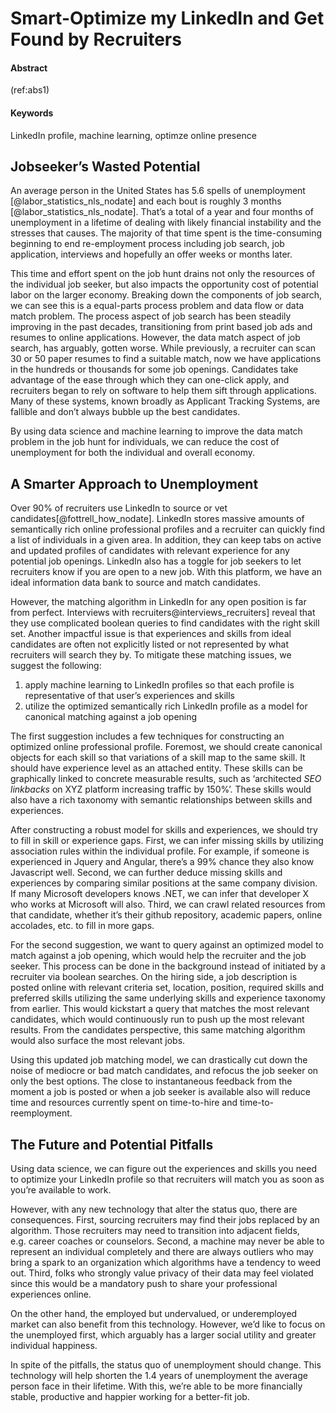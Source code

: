 # Smart-Optimize my LinkedIn and Get Found by Recruiters {#smarter-jobseeking}

#### Abstract {-}

(ref:abs1)

#### Keywords {-}

LinkedIn profile, machine learning, optimze online presence

## Jobseeker's Wasted Potential

An average person in the United States has 5.6 spells of unemployment [@labor_statistics_nls_nodate] and each bout is roughly 3 months [@labor_statistics_nls_nodate]. That's a total of a year and four months of unemployment in a lifetime of dealing with likely financial instability and the stresses that causes. The majority of that time spent is the time-consuming beginning to end re-employment process including job search, job application, interviews and hopefully an offer weeks or months later. 

This time and effort spent on the job hunt drains not only the resources of the individual job seeker, but also impacts the opportunity cost of potential labor on the larger economy. Breaking down the components of job search, we can see this is a equal-parts process problem and data flow or data match problem.  The process aspect of job search has been steadily improving in the past decades, transitioning from print based job ads and resumes to online applications. However, the data match aspect of job search, has arguably, gotten worse. While previously, a recruiter can scan 30 or 50 paper resumes to find a suitable match, now we have applications in the hundreds or thousands for some job openings. Candidates take advantage of the ease through which they can one-click apply, and recruiters began to rely on software to help them sift through applications. Many of these systems, known broadly as Applicant Tracking Systems, are fallible and don't always bubble up the best candidates.

By using data science and machine learning to improve the data match problem in the job hunt for individuals, we can reduce the cost of unemployment for both the individual and overall economy.

## A Smarter Approach to Unemployment

Over 90% of recruiters use LinkedIn to source or vet candidates[@fottrell_how_nodate]. LinkedIn stores massive amounts of semantically rich online professional profiles and a recruiter can quickly find a list of individuals in a given area. In addition, they can keep tabs on active and updated profiles of candidates with relevant experience for any potential job openings. LinkedIn also has a toggle for job seekers to let recruiters know if you are open to a new job. With this platform, we have an ideal information data bank to source and match candidates.

However, the matching algorithm in LinkedIn for any open position is far from perfect. Interviews with recruiters@interviews_recruiters] reveal that they use complicated boolean queries to find candidates with the right skill set. Another impactful issue is that experiences and skills from ideal candidates are often not explicitly listed or not represented by what recruiters will search they by. To mitigate these matching issues, we suggest the following:

1. apply machine learning to LinkedIn profiles so that each profile is representative of that user's experiences and skills
2. utilize the optimized semantically rich LinkedIn profile as a model for canonical matching against a job opening

The first suggestion includes a few techniques for constructing an optimized online professional profile. Foremost, we should create canonical objects for each skill so that variations of a skill map to the same skill. It should have experience level as an attached entity. These skills can be graphically linked to concrete measurable results, such as 'architected _SEO linkbacks_ on XYZ platform increasing traffic by 150%'. These skills would also have a rich taxonomy with semantic relationships between skills and experiences.

After constructing a robust model for skills and experiences, we should try to fill in skill or experience gaps. First, we can infer missing skills by utilizing association rules within the individual profile. For example, if someone is experienced in Jquery and Angular, there's a 99% chance they also know Javascript well. Second, we can further deduce missing skills and experiences by comparing similar positions at the same company division. If many Microsoft developers knows .NET, we can infer that developer X who works at Microsoft will also. Third, we can crawl related resources from that candidate, whether it's their github repository, academic papers, online accolades, etc. to fill in more gaps. 

For the second suggestion, we want to query against an optimized model to match against a job opening, which would help the recruiter and the job seeker. This process can be done in the background instead of initiated by a recruiter via boolean searches. On the hiring side, a job description is posted online with relevant criteria set, location, position, required skills and preferred skills utilizing the same underlying skills and experience taxonomy from earlier. This would kickstart a query that matches the most relevant candidates, which would continuously run to push up the most relevant results. From the candidates perspective, this same matching algorithm would also surface the most relevant jobs.

Using this updated job matching model, we can drastically cut down the noise of mediocre or bad match candidates, and refocus the job seeker on only the best options. The close to instantaneous feedback from the moment a job is posted or when a job seeker is available also will reduce time and resources currently spent on time-to-hire and time-to-reemployment.

## The Future and Potential Pitfalls 

Using data science, we can figure out the experiences and skills you need to optimize your LinkedIn profile so that recruiters will match you as soon as you're available to work. 

However, with any new technology that alter the status quo, there are consequences. First, sourcing recruiters may find their jobs replaced by an algorithm. Those recruiters may need to transition into adjacent fields, e.g. career coaches or counselors. Second, a machine may never be able to represent an individual completely and there are always outliers who may bring a spark to an organization which algorithms have a tendency to weed out. Third, folks who strongly value privacy of their data may feel violated since this would be a mandatory push to share your professional experiences online.

On the other hand, the employed but undervalued, or underemployed market can also benefit from this technology. However, we'd like to focus on the unemployed first, which arguably has a larger social utility and greater individual happiness.

In spite of the pitfalls, the status quo of unemployment should change. This technology will help shorten the 1.4 years of unemployment the average person face in their lifetime.  With this, we're able to be more financially stable, productive and happier working for a better-fit job.


